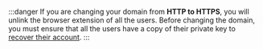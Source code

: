 :::danger
If you are changing your domain from **HTTP to HTTPS**, you will unlink the browser extension of all the users. Before changing the domain, you must ensure that all the users have a copy of their private key to [recover their account](https://help.passbolt.com/faq/start/account-recover).
:::